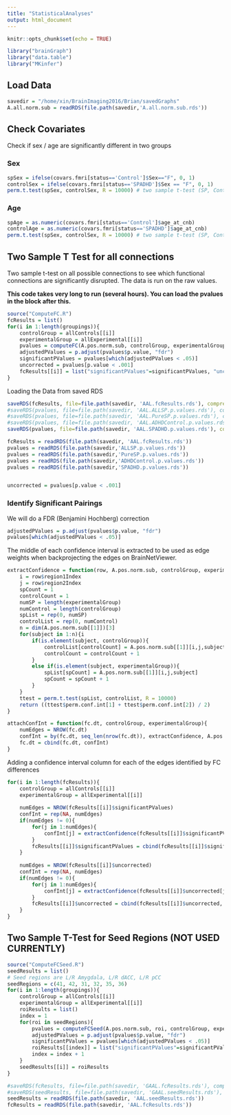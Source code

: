 ```yaml
---
title: "StatisticalAnalyses"
output: html_document
---
```


```r
knitr::opts_chunk$set(echo = TRUE)
```

```r
library("brainGraph")
library("data.table")
library("MKinfer")
```

## Load Data

```r
savedir = "/home/xin/BrainImaging2016/Brian/savedGraphs"
A.all.norm.sub = readRDS(file.path(savedir,'A.all.norm.sub.rds'))
```


## Check Covariates

Check if sex / age are significantly different in two groups

### Sex

```r
spSex = ifelse(covars.fmri[status=='Control']$Sex=="F", 0, 1)
controlSex = ifelse(covars.fmri[status=='SPADHD']$Sex == "F", 0, 1)
perm.t.test(spSex, controlSex, R = 10000) # two sample t-test (SP, Control)
```
### Age

```r
spAge = as.numeric(covars.fmri[status=='Control']$age_at_cnb)
controlAge = as.numeric(covars.fmri[status=='SPADHD']$age_at_cnb)
perm.t.test(spSex, controlSex, R = 10000) # two sample t-test (SP, Control)
```

## Two Sample T Test for all connections

Two sample t-test on all possible connections to see which functional connections are significantly disrupted. The data is run on the raw values.

**This code takes very long to run (several hours). You can load the pvalues in the block after this.**

```r
source("ComputeFC.R")
fcResults = list()
for(i in 1:length(groupings)){
    controlGroup = allControls[[i]]
    experimentalGroup = allExperimental[[i]]
    pvalues = computeFC(A.pos.norm.sub, controlGroup, experimentalGroup, 116, aal116)
    adjustedPValues = p.adjust(pvalues$p.value, "fdr")
    significantPValues = pvalues[which(adjustedPValues < .05)]
    uncorrected = pvalues[p.value < .001]
    fcResults[[i]] = list("significantPValues"=significantPValues, "uncorrected"=uncorrected, "pvalues"=pvalues)
}

```

Loading the Data from saved RDS

```r
saveRDS(fcResults, file=file.path(savedir, 'AAL.fcResults.rds'), compress='xz')
#saveRDS(pvalues, file=file.path(savedir, 'AAL.ALLSP.p.values.rds'), compress='xz')
#saveRDS(pvalues, file=file.path(savedir, 'AAL.PureSP.p.values.rds'), compress='xz')
#saveRDS(pvalues, file=file.path(savedir, 'AAL.ADHDControl.p.values.rds'), compress='xz')
saveRDS(pvalues, file=file.path(savedir, 'AAL.SPADHD.p.values.rds'), compress='xz')

fcResults = readRDS(file.path(savedir, 'AAL.fcResults.rds'))
pvalues = readRDS(file.path(savedir,'ALLSP.p.values.rds'))
pvalues = readRDS(file.path(savedir,'PureSP.p.values.rds'))
pvalues = readRDS(file.path(savedir,'ADHDControl.p.values.rds'))
pvalues = readRDS(file.path(savedir,'SPADHD.p.values.rds'))


uncorrected = pvalues[p.value < .001]
```


### Identify Significant Pairings

We will do a FDR (Benjamini Hochberg) correction

```r
adjustedPValues = p.adjust(pvalues$p.value, "fdr")
pvalues[which(adjustedPValues < .05)]
```


The middle of each confidence interval is extracted to be used as edge weights when backprojecting the edges on BrainNetViewer.

```r
extractConfidence = function(row, A.pos.norm.sub, controlGroup, experimentalGroup){
    i = row$region1Index
    j = row$region2Index
    spCount = 1
    controlCount = 1
    numSP = length(experimentalGroup)
    numControl = length(controlGroup)
    spList = rep(0, numSP)
    controlList = rep(0, numControl)
    n = dim(A.pos.norm.sub[[1]])[3]
    for(subject in 1:n){i
        if(is.element(subject, controlGroup)){
            controlList[controlCount] = A.pos.norm.sub[[1]][i,j,subject]
            controlCount = controlCount + 1
        }
        else if(is.element(subject, experimentalGroup)){
            spList[spCount] = A.pos.norm.sub[[1]][i,j,subject]
            spCount = spCount + 1
        }
    }     
    ttest = perm.t.test(spList, controlList, R = 10000)
    return ((ttest$perm.conf.int[1] + ttest$perm.conf.int[2]) / 2)
}
```

```r
attachConfInt = function(fc.dt, controlGroup, experimentalGroup){
    numEdges = NROW(fc.dt)
    confInt = by(fc.dt, seq_len(nrow(fc.dt)), extractConfidence, A.pos.norm.sub, controlGroup, experimentalGroup)
    fc.dt = cbind(fc.dt, confInt)
}
```

Adding a confidence interval column for each of the edges identified by FC differences
```r
for(i in 1:length(fcResults)){
    controlGroup = allControls[[i]]
    experimentalGroup = allExperimental[[i]]
    
    numEdges = NROW(fcResults[[i]]$significantPValues)
    confInt = rep(NA, numEdges)
    if(numEdges != 0){
        for(j in 1:numEdges){
            confInt[j] = extractConfidence(fcResults[[i]]$significantPValues[j], A.pos.norm.sub, controlGroup, experimentalGroup)
        }
        fcResults[[i]]$significantPValues = cbind(fcResults[[i]]$significantPValues, confInt)
    }
    
    numEdges = NROW(fcResults[[i]]$uncorrected)
    confInt = rep(NA, numEdges)
    if(numEdges != 0){
        for(j in 1:numEdges){
            confInt[j] = extractConfidence(fcResults[[i]]$uncorrected[j], A.pos.norm.sub, controlGroup, experimentalGroup)
        }
        fcResults[[i]]$uncorrected = cbind(fcResults[[i]]$uncorrected, confInt)
    }
}
```




## Two Sample T-Test for Seed Regions (NOT USED CURRENTLY)

```r
source("ComputeFCSeed.R")
seedResults = list()
# Seed regions are L/R Amygdala, L/R dACC, L/R pCC
seedRegions = c(41, 42, 31, 32, 35, 36)
for(i in 1:length(groupings)){
    controlGroup = allControls[[i]]
    experimentalGroup = allExperimental[[i]]
    roiResults = list()
    index = 1
    for(roi in seedRegions){
        pvalues = computeFCSeed(A.pos.norm.sub, roi, controlGroup, experimentalGroup, 116, aal116)
        adjustedPValues = p.adjust(pvalues$p.value, "fdr")
        significantPValues = pvalues[which(adjustedPValues < .05)]
        roiResults[[index]] = list("significantPValues"=significantPValues, "pvalues"=pvalues)
        index = index + 1
    }
    seedResults[[i]] = roiResults
}

```

```r
#saveRDS(fcResults, file=file.path(savedir, 'GAAL.fcResults.rds'), compress='xz')
#saveRDS(seedResults, file=file.path(savedir, 'GAAL.seedResults.rds'), compress='xz')
seedResults = readRDS(file.path(savedir, 'AAL.seedResults.rds'))
fcResults = readRDS(file.path(savedir, 'AAL.fcResults.rds'))
```



